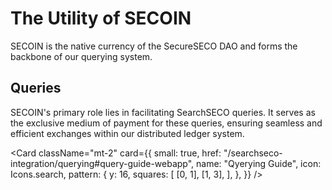 
# The Utility of SECOIN

SECOIN is the native currency of the SecureSECO DAO and forms the backbone of our querying system.

## Queries

SECOIN's primary role lies in facilitating SearchSECO queries. It serves as the exclusive medium of payment for these queries, ensuring seamless and efficient exchanges within our distributed ledger system.

<Card
  className="mt-2"
  card={{
    small: true,
    href: "/searchseco-integration/querying#query-guide-webapp",
    name: "Qyerying Guide",
    icon: Icons.search,
    pattern: {
      y: 16,
      squares: [
        [0, 1],
        [1, 3],
      ],
    },
  }}
/>
